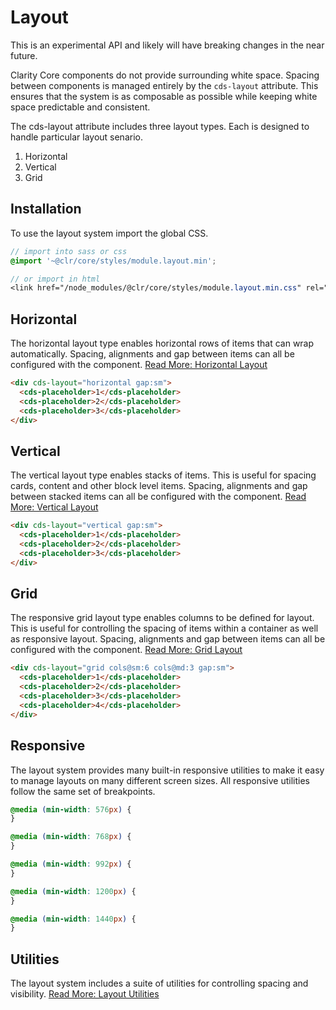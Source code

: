 
<Meta title="Experimental/Layout/Get Started" />

# Layout

<cds-alert status="warning" closable="false" cds-layout="m-b:md">
  <cds-alert-content>
    This is an experimental API and likely will have breaking changes in the near future.
  </cds-alert-content>
</cds-alert>

Clarity Core components do not provide surrounding white space. Spacing
between components is managed entirely by the `cds-layout` attribute. This
ensures that the system is as composable as possible while keeping white space
predictable and consistent.

The cds-layout attribute includes three layout types. Each is designed to
handle particular layout senario.

1. Horizontal
2. Vertical
3. Grid

## Installation

To use the layout system import the global CSS.

```scss
// import into sass or css
@import '~@clr/core/styles/module.layout.min';

// or import in html
<link href="/node_modules/@clr/core/styles/module.layout.min.css" rel="stylesheet">
```

## Horizontal

The horizontal layout type enables horizontal rows of items that can wrap automatically.
Spacing, alignments and gap between items can all be configured with the component.
[Read More: Horizontal Layout](?path=/docs/experimental-layout-horizontal--page)

<Story id="experimental-layout-stories--horizontal-layout" />

```html
<div cds-layout="horizontal gap:sm">
  <cds-placeholder>1</cds-placeholder>
  <cds-placeholder>2</cds-placeholder>
  <cds-placeholder>3</cds-placeholder>
</div>
```

## Vertical

The vertical layout type enables stacks of items. This is useful for spacing
cards, content and other block level items. Spacing, alignments and gap between
stacked items can all be configured with the component.
[Read More: Vertical Layout](?path=/docs/experimental-layout-vertical--page)

<Story id="experimental-layout-stories--vertical-layout" />

```html
<div cds-layout="vertical gap:sm">
  <cds-placeholder>1</cds-placeholder>
  <cds-placeholder>2</cds-placeholder>
  <cds-placeholder>3</cds-placeholder>
</div>
```

## Grid

The responsive grid layout type enables columns to be defined for layout. This is useful
for controlling the spacing of items within a container as well as responsive
layout. Spacing, alignments and gap between items can all be configured with
the component. [Read More: Grid Layout](?path=/docs/experimental-layout-grid--page)

<Story id="experimental-layout-stories--grid-layout-columns-responsive" />

```html
<div cds-layout="grid cols@sm:6 cols@md:3 gap:sm">
  <cds-placeholder>1</cds-placeholder>
  <cds-placeholder>2</cds-placeholder>
  <cds-placeholder>3</cds-placeholder>
  <cds-placeholder>4</cds-placeholder>
</div>
```

## Responsive

The layout system provides many built-in responsive utilities to make it easy to
manage layouts on many different screen sizes. All responsive utilities follow the same set of breakpoints.

<Story id="experimental-design-tokens-stories--layout" />

```css
@media (min-width: 576px) {
}

@media (min-width: 768px) {
}

@media (min-width: 992px) {
}

@media (min-width: 1200px) {
}

@media (min-width: 1440px) {
}
```

## Utilities

The layout system includes a suite of utilities for controlling spacing and visibility.
[Read More: Layout Utilities](?path=/docs/experimental-layout-utilities--page)
